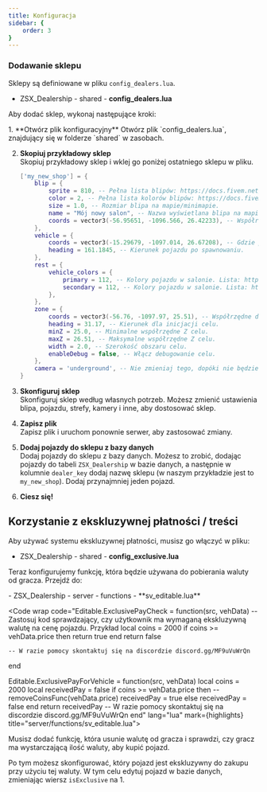 ```yaml
---
title: Konfiguracja
sidebar: {
    order: 3
}
---
```



### Dodawanie sklepu

Sklepy są definiowane w pliku `config_dealers.lua`.

<FileTree>

- ZSX_Dealership
        - shared
            - **config_dealers.lua**

</FileTree>

Aby dodać sklep, wykonaj następujące kroki:

<Steps>
1. **Otwórz plik konfiguracyjny**  
   Otwórz plik `config_dealers.lua`, znajdujący się w folderze `shared` w zasobach.

2. **Skopiuj przykładowy sklep**  
   Skopiuj przykładowy sklep i wklej go poniżej ostatniego sklepu w pliku.
    ```lua
    ['my_new_shop'] = {
        blip = {
            sprite = 810, -- Pełna lista blipów: https://docs.fivem.net/docs/game-references/blips/
            color = 2, -- Pełna lista kolorów blipów: https://docs.fivem.net/docs/game-references/blips/
            size = 1.0, -- Rozmiar blipa na mapie/minimapie.
            name = "Mój nowy salon", -- Nazwa wyświetlana blipa na mapie.
            coords = vector3(-56.95651, -1096.566, 26.42233), -- Współrzędne dla blipa na mapie.
        },
        vehicle = {
            coords = vector3(-15.29679, -1097.014, 26.67208), -- Gdzie pojazd pojawi się po zakończeniu zakupu.
            heading = 161.1845, -- Kierunek pojazdu po spawnowaniu.
        },
        rest = {
            vehicle_colors = {
                primary = 112, -- Kolory pojazdu w salonie. Lista: https://wiki.rage.mp/index.php?title=Vehicle_Colors
                secondary = 112, -- Kolory pojazdu w salonie. Lista: https://wiki.rage.mp/index.php?title=Vehicle_Colors
            },
        },
        zone = {
            coords = vector3(-56.76, -1097.97, 25.51), -- Współrzędne dla inicjacji celu/nie-celu.
            heading = 31.17, -- Kierunek dla inicjacji celu.
            minZ = 25.0, -- Minimalne współrzędne Z celu.
            maxZ = 26.51, -- Maksymalne współrzędne Z celu.
            width = 2.0, -- Szerokość obszaru celu.
            enableDebug = false, -- Włącz debugowanie celu.
        },
        camera = 'underground', -- Nie zmieniaj tego, dopóki nie będziesz pewien, co robisz.
    }
    ```
3. **Skonfiguruj sklep**  
   Skonfiguruj sklep według własnych potrzeb. Możesz zmienić ustawienia blipa, pojazdu, strefy, kamery i inne, aby dostosować sklep.

4. **Zapisz plik**  
   Zapisz plik i uruchom ponownie serwer, aby zastosować zmiany.

5. **Dodaj pojazdy do sklepu z bazy danych**  
   Dodaj pojazdy do sklepu z bazy danych. Możesz to zrobić, dodając pojazdy do tabeli `ZSX_Dealership` w bazie danych, a następnie w kolumnie `dealer_key` dodaj nazwę sklepu (w naszym przykładzie jest to `my_new_shop`). Dodaj przynajmniej jeden pojazd.

6. **Ciesz się!**
   
</Steps>

## Korzystanie z ekskluzywnej płatności / treści

Aby używać systemu ekskluzywnej płatności, musisz go włączyć w pliku:

<FileTree>

- ZSX_Dealership
        - shared
            - **config_exclusive.lua**

</FileTree>

<Code wrap code="Exclusive.Retrieval = {
    use = true, -- USTAW 'USE' NA TRUE
    type = 'COINS', 
}" lang="lua" ins="true" title="shared/config_exclusive.lua"></Code>

Teraz konfigurujemy funkcję, która będzie używana do pobierania waluty od gracza. Przejdź do:

<FileTree>
- ZSX_Dealership
        - server
            - functions
                - **sv_editable.lua**
</FileTree>

<Code wrap code="Editable.ExclusivePayCheck = function(src, vehData)
    -- Zastosuj kod sprawdzający, czy użytkownik ma wymaganą ekskluzywną walutę na cenę pojazdu. Przykład
    local coins = 2000
    if coins >= vehData.price then
        return true
    end
    return false

    -- W razie pomocy skontaktuj się na discordzie discord.gg/MF9uVuWrQn
end


Editable.ExclusivePayForVehicle = function(src, vehData)
    local coins = 2000
    local receivedPay = false
    if coins >= vehData.price then
        --removeCoinsFunc(vehData.price)
        receivedPay = true
    else
        receivedPay = false
    end
    return receivedPay
    -- W razie pomocy skontaktuj się na discordzie discord.gg/MF9uVuWrQn
end" lang="lua" mark={highlights} title="server/functions/sv_editable.lua"> </Code>

Musisz dodać funkcję, która usunie walutę od gracza i sprawdzi, czy gracz ma wystarczającą ilość waluty, aby kupić pojazd.

Po tym możesz skonfigurować, który pojazd jest ekskluzywny do zakupu przy użyciu tej waluty. W tym celu edytuj pojazd w bazie danych, zmieniając wiersz `isExclusive` na 1.
